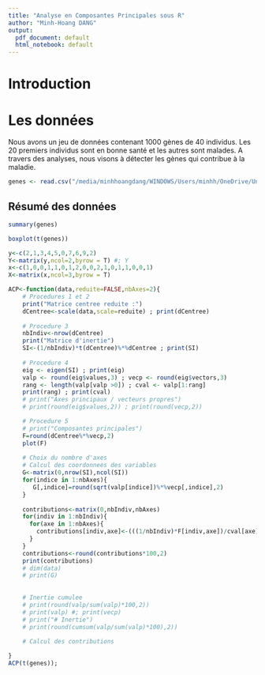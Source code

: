 ```yaml
---
title: "Analyse en Composantes Principales sous R"
author: "Minh-Hoang DANG"
output:
  pdf_document: default
  html_notebook: default
---
```


# Introduction

# Les données
Nous avons un jeu de données contenant 1000 gènes de 40 individus. Les 20 premiers individus sont en bonne santé et les autres sont malades. A travers des analyses, nous visons à détecter les gènes qui contribue à la maladie.

```r
genes <- read.csv("/media/minhhoangdang/WINDOWS/Users/minhh/OneDrive/UnivN/M1/DataAnalysis/Projet/Docs/Projet M1 AD 1920.csv", header=FALSE)
```

## Résumé des données
```r
summary(genes)
```

```r
boxplot(t(genes))
```

```r
y<-c(2,1,3,4,5,0,7,6,9,2)
Y<-matrix(y,ncol=2,byrow = T) #; Y
x<-c(1,0,0,1,1,0,1,2,0,0,2,1,0,1,1,0,0,1)
X<-matrix(x,ncol=3,byrow = T)

ACP<-function(data,reduite=FALSE,nbAxes=2){
    # Procedures 1 et 2
    print("Matrice centree reduite :")
    dCentree<-scale(data,scale=reduite) ; print(dCentree)
    
    # Procedure 3
    nbIndiv<-nrow(dCentree)
    print("Matrice d'inertie")
    SI<-(1/nbIndiv)*t(dCentree)%*%dCentree ; print(SI)
    
    # Procedure 4
    eig <- eigen(SI) ; print(eig)
    valp <- round(eig$values,3) ; vecp <- round(eig$vectors,3)
    rang <- length(valp[valp >0]) ; cval <- valp[1:rang]
    print(rang) ; print(cval)
    # print("Axes principaux / vecteurs propres")
    # print(round(eig$values,2)) ; print(round(vecp,2))

    # Procedure 5
    # print("Composantes principales")
    F=round(dCentree%*%vecp,2)
    plot(F)
    
    # Choix du nombre d'axes
    # Calcul des coordonnees des variables
    G<-matrix(0,nrow(SI),ncol(SI))
    for(indice in 1:nbAxes){
       G[,indice]=round(sqrt(valp[indice])%*%vecp[,indice],2)
    }
    
    contributions<-matrix(0,nbIndiv,nbAxes)
    for(indiv in 1:nbIndiv){
      for(axe in 1:nbAxes){
        contributions[indiv,axe]<-(((1/nbIndiv)*F[indiv,axe])/cval[axe])
      }
    }
    contributions<-round(contributions*100,2)
    print(contributions)
    # dim(data)
    # print(G)
    
    
    # Inertie cumulee
    # print(round(valp/sum(valp)*100,2))
    # print(valp) #; print(vecp)
    # print("# Inertie")
    # print(round(cumsum(valp/sum(valp)*100),2))
    
    # Calcul des contributions

}
ACP(t(genes));
```

